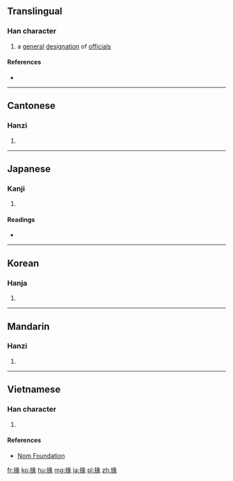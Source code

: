 ==Translingual==

===Han character===
{{Han char|rn=64|rad=手|as=09|sn=12|four=5703<sub>2</sub>|canj=手女弓人 (QVNO)|ids=⿰[[扌]][[彖]]}}

# a [[general]] [[designation]] of [[official]]s

====References====
* {{Han ref|kx=0440.200|dkj=12313|dj=0791.170|hdz=31927.010|uh=63BE|ud=25534|bh=D964|bd=55652}}

----

==Cantonese==

===Hanzi===
{{yue-hanzi|jyut=[[jyun6]]|y=yun6}}

# {{defn|lang=yue|sort=手09}}

----

==Japanese==

===Kanji===
{{ja-kanji|grade=|rs=手09}}

# {{defn|lang=ja|sort=手09}}

====Readings====
* {{ja-readings|on=[[えん]] (en), [[てん]] (ten)|kun=[[じょう]] (jou), [[たすける]] (tasukeru), [[したやく]] (shitayaku)}}

----

==Korean==

===Hanja===
{{ko-hanja|hangeul=연|eumhun=|rv=yeon|mr=yŏn|y=yen}}

# {{defn|lang=ko|sort=手09}}

----

==Mandarin==

===Hanzi===
{{cmn-hanzi|pin=[[yuàn]] ([[yuan4]])|wg=yüan<sup>4</sup>}}

# {{defn|lang=cmn|sort=手09}}

----

==Vietnamese==

===Han character===
{{vi-readings|rs=手09| hanviet = [[duyện]], [[giay]]}}

# {{defn|lang=vi|sort=手09}}

====References====
*[http://nomfoundation.org/common/nom_details.php?codepoint=63be Nom Foundation]

[[fr:掾]]
[[ko:掾]]
[[hu:掾]]
[[mg:掾]]
[[ja:掾]]
[[pl:掾]]
[[zh:掾]]